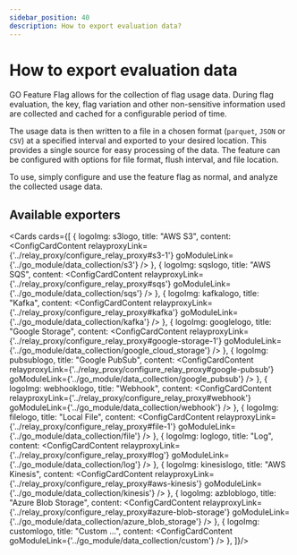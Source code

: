 ```yaml
---
sidebar_position: 40
description: How to export evaluation data?
---
```








# How to export evaluation data
GO Feature Flag allows for the collection of flag usage data.
During flag evaluation, the key, flag variation and other non-sensitive information used are collected and cached for a
configurable period of time.

The usage data is then written to a file in a chosen format (`parquet`, `JSON` or `CSV`) at a specified interval and
exported to your desired location. This provides a single source for easy processing of the data. The feature can be
configured with options for file format, flush interval, and file location.

To use, simply configure and use the feature flag as normal, and analyze the collected usage data.

## Available exporters
<Cards cards={[
  {
    logoImg: s3logo,
    title: "AWS S3",
    content: <ConfigCardContent
      relayproxyLink={'../relay_proxy/configure_relay_proxy#s3-1'}
      goModuleLink={'../go_module/data_collection/s3'}
    />
  },
  {
    logoImg: sqslogo,
    title: "AWS SQS",
    content: <ConfigCardContent
      relayproxyLink={'../relay_proxy/configure_relay_proxy#sqs'}
      goModuleLink={'../go_module/data_collection/sqs'}
    />
  },
  {
    logoImg: kafkalogo,
    title: "Kafka",
    content: <ConfigCardContent
      relayproxyLink={'../relay_proxy/configure_relay_proxy#kafka'}
      goModuleLink={'../go_module/data_collection/kafka'}
    />
  },
  {
    logoImg: googlelogo,
    title: "Google Storage",
    content: <ConfigCardContent
      relayproxyLink={'../relay_proxy/configure_relay_proxy#google-storage-1'}
      goModuleLink={'../go_module/data_collection/google_cloud_storage'}
    />
  },
  {
    logoImg: pubsublogo,
    title: "Google PubSub",
    content: <ConfigCardContent
      relayproxyLink={'../relay_proxy/configure_relay_proxy#google-pubsub'}
      goModuleLink={'../go_module/data_collection/google_pubsub'}
    />
  },
  {
    logoImg: webhooklogo,
    title: "Webhook",
    content: <ConfigCardContent
      relayproxyLink={'../relay_proxy/configure_relay_proxy#webhook'}
      goModuleLink={'../go_module/data_collection/webhook'}
    />
  },
  {
    logoImg: filelogo,
    title: "Local File",
    content: <ConfigCardContent
      relayproxyLink={'../relay_proxy/configure_relay_proxy#file-1'}
      goModuleLink={'../go_module/data_collection/file'}
    />
  },
  {
    logoImg: loglogo,
    title: "Log",
    content: <ConfigCardContent
      relayproxyLink={'../relay_proxy/configure_relay_proxy#log'}
      goModuleLink={'../go_module/data_collection/log'}
    />
  },
  {
    logoImg: kinesislogo,
    title: "AWS Kinesis",
    content: <ConfigCardContent
      relayproxyLink={'../relay_proxy/configure_relay_proxy#aws-kinesis'}
      goModuleLink={'../go_module/data_collection/kinesis'}
    />
  },
  {
    logoImg: azbloblogo,
    title: "Azure Blob Storage",
    content: <ConfigCardContent
      relayproxyLink={'../relay_proxy/configure_relay_proxy#azure-blob-storage'}
      goModuleLink={'../go_module/data_collection/azure_blob_storage'}
    />
  },
  {
    logoImg: customlogo,
    title: "Custom ...",
    content: <ConfigCardContent
      goModuleLink={'../go_module/data_collection/custom'}
    />
  },
]}/>
